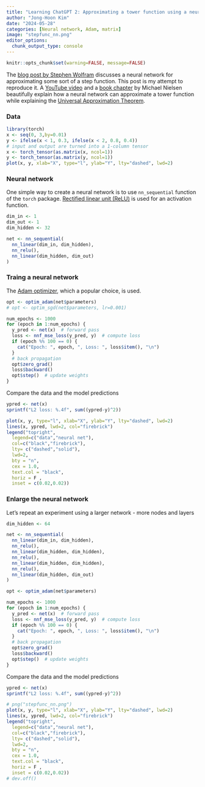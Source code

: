 ```yaml
---
title: "Learning ChatGPT 2: Approximating a tower function using a neural net"
author: "Jong-Hoon Kim"
date: "2024-05-28"
categories: [Neural network, Adam, matrix]
image: "stepfunc_nn.png"
editor_options: 
  chunk_output_type: console
---
```


```r
knitr::opts_chunk$set(warning=FALSE, message=FALSE) 
```

The [blog post by Stephen Wolfram](https://writings.stephenwolfram.com/2023/02/what-is-chatgpt-doing-and-why-does-it-work/) discusses a neural network for approximating some sort of a step function. This post is my attempt to reproduce it. A [YouTube video](https://www.youtube.com/watch?v=Ijqkc7OLenI) and a [book chapter](http://neuralnetworksanddeeplearning.com/chap4.html) by Michael Nielsen beautifully explain how a neural network can approximate a tower function while explaining
the [Universal Approximation Theorem](https://en.wikipedia.org/wiki/Universal_approximation_theorem).

### Data

```r
library(torch)
x <- seq(0, 3,by=0.01)
y <- ifelse(x < 1, 0.3, ifelse(x < 2, 0.8, 0.4))
# input and output are turned into a 1-column tensor  
x <- torch_tensor(as.matrix(x, ncol=1))
y <- torch_tensor(as.matrix(y, ncol=1))
plot(x, y, xlab="X", type="l", ylab="Y", lty="dashed", lwd=2)
```

### Neural network

One simple way to create a neural network is to use `nn_sequential` function of the `torch` package. [Rectified linear unit (ReLU)](https://en.wikipedia.org/wiki/Rectifier_(neural_networks)) is used for an activation function.

```r
dim_in <- 1
dim_out <- 1
dim_hidden <- 32

net <- nn_sequential(
  nn_linear(dim_in, dim_hidden),
  nn_relu(),
  nn_linear(dim_hidden, dim_out)
)
```

### Traing a neural network

The [Adam optimizer](https://arxiv.org/abs/1412.6980), which a popular choice, is used.

```r
opt <- optim_adam(net$parameters)
# opt <- optim_sgd(net$parameters, lr=0.001)
```

```r
num_epochs <- 1000
for (epoch in 1:num_epochs) {
  y_pred <- net(x)  # forward pass
  loss <- nnf_mse_loss(y_pred, y)  # compute loss 
  if (epoch %% 100 == 0) { 
    cat("Epoch: ", epoch, ", Loss: ", loss$item(), "\n")
  }
  # back propagation 
  opt$zero_grad()
  loss$backward()
  opt$step()  # update weights
}
```

Compare the data and the model predictions

```r
ypred <- net(x)
sprintf("L2 loss: %.4f", sum((ypred-y)^2))

plot(x, y, type="l", xlab="X", ylab="Y", lty="dashed", lwd=2)
lines(x, ypred, lwd=2, col="firebrick")
legend("topright", 
  legend=c("data","neural net"), 
  col=c("black","firebrick"), 
  lty= c("dashed","solid"),
  lwd=2, 
  bty = "n", 
  cex = 1.0, 
  text.col = "black", 
  horiz = F , 
  inset = c(0.02,0.02))
```

### Enlarge the neural network

Let's repeat an experiment using a larger network - more nodes and layers

```r
dim_hidden <- 64

net <- nn_sequential(
  nn_linear(dim_in, dim_hidden),
  nn_relu(),
  nn_linear(dim_hidden, dim_hidden),
  nn_relu(),
  nn_linear(dim_hidden, dim_hidden),
  nn_relu(),
  nn_linear(dim_hidden, dim_out)
)
```

```r
opt <- optim_adam(net$parameters)
```

```r
num_epochs <- 1000
for (epoch in 1:num_epochs) {
  y_pred <- net(x)  # forward pass
  loss <- nnf_mse_loss(y_pred, y)  # compute loss 
  if (epoch %% 100 == 0) { 
    cat("Epoch: ", epoch, ", Loss: ", loss$item(), "\n")
  }
  # back propagation 
  opt$zero_grad()
  loss$backward()
  opt$step()  # update weights
}
```

Compare the data and the model predictions

```r
ypred <- net(x)
sprintf("L2 loss: %.4f", sum((ypred-y)^2))

# png("stepfunc_nn.png")
plot(x, y, type="l", xlab="X", ylab="Y", lty="dashed", lwd=2)
lines(x, ypred, lwd=2, col="firebrick")
legend("topright", 
  legend=c("data","neural net"), 
  col=c("black","firebrick"), 
  lty= c("dashed","solid"),
  lwd=2, 
  bty = "n", 
  cex = 1.0, 
  text.col = "black", 
  horiz = F , 
  inset = c(0.02,0.02))
# dev.off()
```
